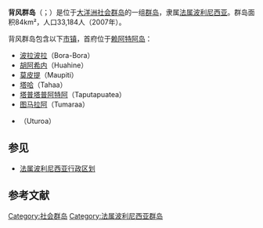 {{For|其他群島|背风群岛}}
{{noteTA|G1=地名|1=zh-hans:塔希提; zh-hant:大溪地; zh-sg:大溪地;}}
{{Infobox islands
| name             = 背風群島
| image name       = Bora-Bora.png
| image caption    = 波拉波拉島
| image size       =
| image map        = Leeward_Islands_(Society_Islands)_topographic_map-fr.svg
| locator map      = 
| native name      = {{native name|fr|Îles Sous-le-vent}}<br/>{{native name|ty|Fenua Raro Mata’i}}
| native name link =
| nickname         =
| location         = [[太平洋|太平洋]]
| map              = French Polynesia#Oceania
| map_alt          = 大洋洲與法屬玻里尼西亞地圖
| map_caption      = 背風群島在[[大洋洲|大洋洲]]與[[法屬玻里尼西亞|法屬玻里尼西亞]]位置
| coordinates      = {{coord|16|43|44.0|S|151|26|45.3|W|type:isle|display=inline,title}}
| archipelago      = [[社會群島|社會群島]]
| total islands    = 9
| major islands    = [[胡阿希內島|胡阿希內島]]、[[波拉波拉島|波拉波拉島]]、[[賴阿特阿島|賴阿特阿島]]、[[塔哈島|塔哈島]]
| area_km2         = 395
| highest mount    = Tefatua
| elevation_m      = 1,017
| country          = 法國
| country admin divisions title     = [[海外集體|海外行政區域]]
| country admin divisions           = [[法屬波利尼西亞|法屬波利尼西亞]]
| country capital city              =
| country largest city              = {{link-fr|烏圖羅阿|Uturoa}}
| country largest city population   = 8,735
| country leader title              =
| country leader name               =
| population       = 33,184<ref name=census>{{cite web| url=http://www.ispf.pf/(k1aciwf4z0fyap45ghzhgm55)/stat/demo/rp2007/pdfs/poplegales2007.pdf| title=Recensement de la population 2007| author=Institut Statistique de Polynésie Française (ISPF)| format=PDF| accessdate=2007-12-02| deadurl=yes| archiveurl=https://web.archive.org/web/20071203110626/http://www.ispf.pf/%28k1aciwf4z0fyap45ghzhgm55%29/stat/demo/rp2007/pdfs/poplegales2007.pdf| archivedate=2007-12-03}} {{fr icon}}</ref>
| population as of = 2007年8月
| density_km2      = 84
| ethnic groups    =
| additional info  =
}}

'''背风群岛'''（{{lang-fr|Îles Sous-le-vent}}；{{lang-ty|Fenua Raro Mata’i}}）是位于[[大洋洲|大洋洲]][[社会群岛|社会群岛]]的一组[[群岛|群岛]]，隶属[[法属波利尼西亚|法属波利尼西亚]]。群岛面积84km²，人口33,184人（2007年）。

背风群岛包含以下[[市镇|市镇]]，首府{{link-fr|烏圖羅阿|Uturoa}}位于[[赖阿特阿岛|赖阿特阿岛]]：
* [[波拉波拉|波拉波拉]]（Bora-Bora）
* [[胡阿希内|胡阿希内]]（Huahine）
* [[莫皮提|莫皮提]]（Maupiti）
* [[塔哈|塔哈]]（Tahaa）
* [[塔普塔普阿特阿|塔普塔普阿特阿]]（Taputapuatea）
* [[图马拉阿|图马拉阿]]（Tumaraa）
* {{link-fr|烏圖羅阿|Uturoa}}（Uturoa）

== 参见 ==
* [[法属波利尼西亚行政区划|法属波利尼西亚行政区划]]

==参考文献==
{{Reflist|2}}

{{社會群島}}
[[Category:社会群岛|Category:社会群岛]]
[[Category:法属波利尼西亚群岛|Category:法属波利尼西亚群岛]]